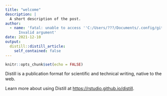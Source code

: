 ---
title: "welcome"
description: |
  A short description of the post.
author:
  - name: 'fatal: unable to access ''C:/Users/???/Documents/.config/git/config'':
      Invalid argument'
date: 2021-12-10
output:
  distill::distill_article:
    self_contained: false
---


```{r setup, include=FALSE}
knitr::opts_chunk$set(echo = FALSE)
```

Distill is a publication format for scientific and technical writing, native to the web.

Learn more about using Distill at <https://rstudio.github.io/distill>.



